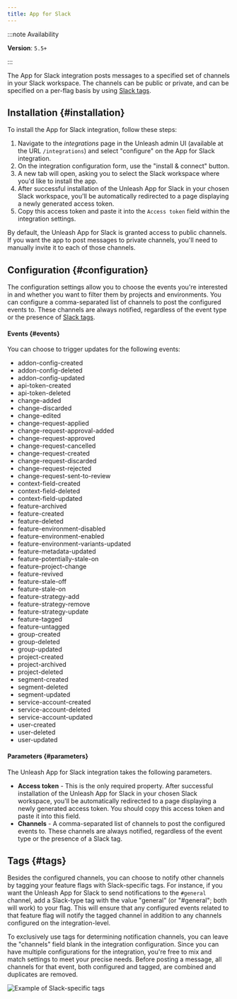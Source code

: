 ```yaml
---
title: App for Slack
---
```


:::note Availability

**Version**: `5.5+`

:::

The App for Slack integration posts messages to a specified set of channels in your Slack workspace. The channels can be public or private, and can be specified on a per-flag basis by using [Slack tags](#tags).

## Installation {#installation}

To install the App for Slack integration, follow these steps:

1. Navigate to the *integrations* page in the Unleash admin UI (available at the URL `/integrations`) and select "configure" on the App for Slack integration.
2. On the integration configuration form, use the "install & connect" button.
3. A new tab will open, asking you to select the Slack workspace where you'd like to install the app.
4. After successful installation of the Unleash App for Slack in your chosen Slack workspace, you'll be automatically redirected to a page displaying a newly generated access token.
5. Copy this access token and paste it into the `Access token` field within the integration settings.

By default, the Unleash App for Slack is granted access to public channels. If you want the app to post messages to private channels, you'll need to manually invite it to each of those channels.

## Configuration {#configuration}

The configuration settings allow you to choose the events you're interested in and whether you want to filter them by projects and environments. You can configure a comma-separated list of channels to post the configured events to. These channels are always notified, regardless of the event type or the presence of [Slack tags](#tags).

#### Events {#events}

You can choose to trigger updates for the following events:

- addon-config-created
- addon-config-deleted
- addon-config-updated
- api-token-created
- api-token-deleted
- change-added
- change-discarded
- change-edited
- change-request-applied
- change-request-approval-added
- change-request-approved
- change-request-cancelled
- change-request-created
- change-request-discarded
- change-request-rejected
- change-request-sent-to-review
- context-field-created
- context-field-deleted
- context-field-updated
- feature-archived
- feature-created
- feature-deleted
- feature-environment-disabled
- feature-environment-enabled
- feature-environment-variants-updated
- feature-metadata-updated
- feature-potentially-stale-on
- feature-project-change
- feature-revived
- feature-stale-off
- feature-stale-on
- feature-strategy-add
- feature-strategy-remove
- feature-strategy-update
- feature-tagged
- feature-untagged
- group-created
- group-deleted
- group-updated
- project-created
- project-archived
- project-deleted
- segment-created
- segment-deleted
- segment-updated
- service-account-created
- service-account-deleted
- service-account-updated
- user-created
- user-deleted
- user-updated

#### Parameters {#parameters}

The Unleash App for Slack integration takes the following parameters.

- **Access token** - This is the only required property. After successful installation of the Unleash App for Slack in your chosen Slack workspace, you'll be automatically redirected to a page displaying a newly generated access token. You should copy this access token and paste it into this field.
- **Channels** - A comma-separated list of channels to post the configured events to. These channels are always notified, regardless of the event type or the presence of a Slack tag.

## Tags {#tags}

Besides the configured channels, you can choose to notify other channels by tagging your feature flags with Slack-specific tags. For instance, if you want the Unleash App for Slack to send notifications to the `#general` channel, add a Slack-type tag with the value "general" (or "#general"; both will work) to your flag. This will ensure that any configured events related to that feature flag will notify the tagged channel in addition to any channels configured on the integration-level.

To exclusively use tags for determining notification channels, you can leave the "channels" field blank in the integration configuration. Since you can have multiple configurations for the integration, you're free to mix and match settings to meet your precise needs. Before posting a message, all channels for that event, both configured and tagged, are combined and duplicates are removed.

![Example of Slack-specific tags](/img/slack-addon-tags.png)
